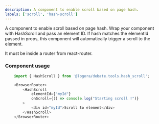 ```yaml
---
description: A component to enable scroll based on page hash.
labels: ['scroll', 'hash-scroll']
---
```


A component to enable scroll based on page hash.
Wrap your component with HashScroll and pass an element ID.
If hash matches the elementId passed in props, this component will automatically trigger a scroll to the element.

It must be inside a router from react-router.

### Component usage

```js
    import { HashScroll } from '@logora/debate.tools.hash_scroll';
```

```js
    <BrowserRouter>
        <HashScroll 
            elementId={"myId"}
            onScroll={() => console.log("Starting scroll !")}
        >
            <div id="myId">Scroll to element</div>
        </HashScroll>
    </BrowserRouter>
```